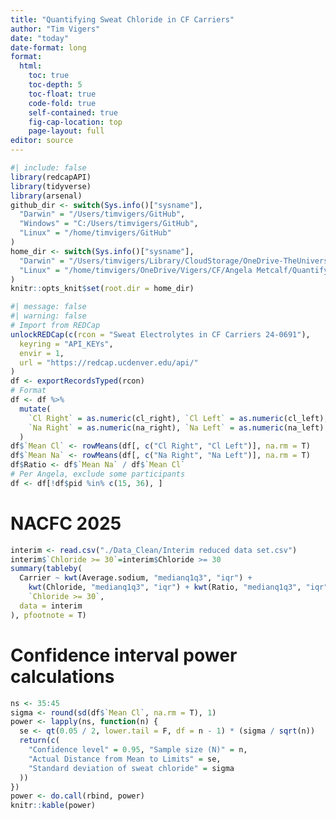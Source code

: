 ```yaml
---
title: "Quantifying Sweat Chloride in CF Carriers"
author: "Tim Vigers"
date: "today"
date-format: long
format:
  html:
    toc: true
    toc-depth: 5
    toc-float: true
    code-fold: true
    self-contained: true
    fig-cap-location: top
    page-layout: full
editor: source
---
```


```r
#| include: false
library(redcapAPI)
library(tidyverse)
library(arsenal)
github_dir <- switch(Sys.info()["sysname"],
  "Darwin" = "/Users/timvigers/GitHub",
  "Windows" = "C:/Users/timvigers/GitHub",
  "Linux" = "/home/timvigers/GitHub"
)
home_dir <- switch(Sys.info()["sysname"],
  "Darwin" = "/Users/timvigers/Library/CloudStorage/OneDrive-TheUniversityofColoradoDenver/Vigers/CF/Angela Metcalf/Quantifying Sweat Chloride in CF Carriers",
  "Linux" = "/home/timvigers/OneDrive/Vigers/CF/Angela Metcalf/Quantifying Sweat Chloride in CF Carriers"
)
knitr::opts_knit$set(root.dir = home_dir)
```

```r
#| message: false
#| warning: false
# Import from REDCap
unlockREDCap(c(rcon = "Sweat Electrolytes in CF Carriers 24-0691"),
  keyring = "API_KEYs",
  envir = 1,
  url = "https://redcap.ucdenver.edu/api/"
)
df <- exportRecordsTyped(rcon)
# Format
df <- df %>%
  mutate(
    `Cl Right` = as.numeric(cl_right), `Cl Left` = as.numeric(cl_left),
    `Na Right` = as.numeric(na_right), `Na Left` = as.numeric(na_left)
  )
df$`Mean Cl` <- rowMeans(df[, c("Cl Right", "Cl Left")], na.rm = T)
df$`Mean Na` <- rowMeans(df[, c("Na Right", "Na Left")], na.rm = T)
df$Ratio <- df$`Mean Na` / df$`Mean Cl`
# Per Angela, exclude some participants
df <- df[!df$pid %in% c(15, 36), ]
```

# NACFC 2025

```r
interim <- read.csv("./Data_Clean/Interim reduced data set.csv")
interim$`Chloride >= 30`=interim$Chloride >= 30
summary(tableby(
  Carrier ~ kwt(Average.sodium, "medianq1q3", "iqr") +
    kwt(Chloride, "medianq1q3", "iqr") + kwt(Ratio, "medianq1q3", "iqr") +
    `Chloride >= 30`,
  data = interim
), pfootnote = T)
```

# Confidence interval power calculations

```r
ns <- 35:45
sigma <- round(sd(df$`Mean Cl`, na.rm = T), 1)
power <- lapply(ns, function(n) {
  se <- qt(0.05 / 2, lower.tail = F, df = n - 1) * (sigma / sqrt(n))
  return(c(
    "Confidence level" = 0.95, "Sample size (N)" = n,
    "Actual Distance from Mean to Limits" = se,
    "Standard deviation of sweat chloride" = sigma
  ))
})
power <- do.call(rbind, power)
knitr::kable(power)
```
